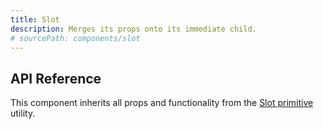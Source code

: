 ```yaml
---
title: Slot
description: Merges its props onto its immediate child.
# sourcePath: components/slot
---
```


## API Reference

This component inherits all props and functionality from the [Slot primitive](/primitives/docs/utilities/slot) utility.
